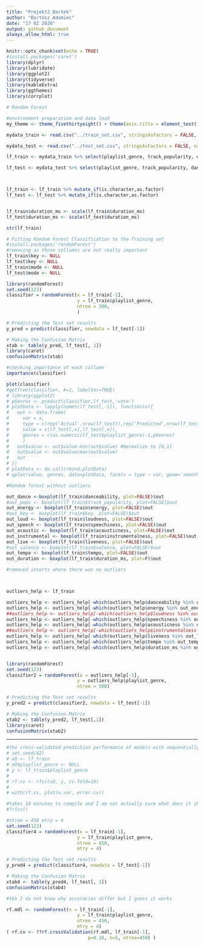 ```yaml
---
title: "Projekt2_Bartek"
author: "Bartosz Adamiec"
date: "17 02 2020"
output: github_document
always_allow_html: true
---
```


```r
knitr::opts_chunk$set(echo = TRUE)
#install.packages('caret')
library(dplyr)
library(lubridate)
library(ggplot2)
library(tidyverse)
library(kableExtra)
library(ggthemes)
library(corrplot)
```

```r
# Random Forest 

#environment preparation and data load
my_theme <- theme_fivethirtyeight() + theme(axis.title = element_text(), axis.title.x = element_text())

mydata_train <- read.csv("../train_set.csv", stringsAsFactors = FALSE, na.strings="")

mydata_test <- read.csv("../test_set.csv", stringsAsFactors = FALSE, na.strings="")

lf_train <- mydata_train %>% select(playlist_genre, track_popularity, danceability, energy, key, loudness, mode, speechiness, acousticness, instrumentalness, liveness, valence, tempo, duration_ms)

lf_test <- mydata_test %>% select(playlist_genre, track_popularity, danceability, energy, key, loudness, mode, speechiness, acousticness, instrumentalness, liveness, valence, tempo, duration_ms)



lf_train <- lf_train %>% mutate_if(is.character,as.factor)
lf_test <- lf_test %>% mutate_if(is.character,as.factor)


lf_train$duration_ms <- scale(lf_train$duration_ms)
lf_test$duration_ms <- scale(lf_test$duration_ms)

str(lf_train)
```



```r

# Fitting Random Forest Classification to the Training set
#install.packages('randomForest')
#removing as those collumns are not really important
lf_train$key <- NULL
lf_test$key <- NULL
lf_train$mode <- NULL
lf_test$mode <- NULL

library(randomForest)
set.seed(123)
classifier = randomForest(x = lf_train[-1],
                          y = lf_train$playlist_genre,
                          ntree = 300,
                          )

# Predicting the Test set results
y_pred = predict(classifier, newdata = lf_test[-1])
```


```r
# Making the Confusion Matrix
xtab <- table(y_pred, lf_test[, 1])
library(caret) 
confusionMatrix(xtab)
```

```r
#checking importance of each collumn
importance(classifier)

```



```r
plot(classifier)
#getTree(classifier, k=1, labelVar=TRUE)
# library(ggplot2)
# pGenres <- predict(classifier,lf_test,'vote')
# plotData <- lapply(names(lf_test[,-1]), function(x){
#   out <- data.frame(
#     var = x,
#     type = c(rep('Actual',nrow(lf_test)),rep('Predicted',nrow(lf_test))),
#     value = c(lf_test[,x],lf_test[,x]),
#     genres = c(as.numeric(lf_test$playlist_genre)-1,pGenres)
#     )
#   out$value <- out$value-min(out$value) #Normalize to [0,1]
#   out$value <- out$value/max(out$value)
#   out
# })
# plotData <- do.call(rbind,plotData)
# qplot(value, genres, data=plotData, facets = type ~ var, geom='smooth', span = 0.5)
```


```r
#Random forest without outliers

out_dance <-boxplot(lf_train$danceability, plot=FALSE)$out
#out_popu <- boxplot(lf_train$track_popularity, plot=FALSE)$out
out_energy <- boxplot(lf_train$energy, plot=FALSE)$out
#out_key <- boxplot(lf_train$key, plot=FALSE)$out
out_loud <- boxplot(lf_train$loudness, plot=FALSE)$out
out_speech <- boxplot(lf_train$speechiness, plot=FALSE)$out
out_acoustic <- boxplot(lf_train$acousticness, plot=FALSE)$out
out_instrumental <- boxplot(lf_train$instrumentalness, plot=FALSE)$out
out_live <- boxplot(lf_train$liveness, plot=FALSE)$out
#out_valence <- boxplot(lf_train$valence, plot=FALSE)$out
out_tempo <- boxplot(lf_train$tempo, plot=FALSE)$out
out_duration <- boxplot(lf_train$duration_ms, plot=F)$out

#removed inserts where there was no outliers



outliers_help <- lf_train

outliers_help <- outliers_help[-which(outliers_help$danceability %in% out_dance),]
outliers_help <- outliers_help[-which(outliers_help$energy %in% out_energy),]
##outliers_help <- outliers_help[-which(outliers_help$loudness %in% out_loud),]
outliers_help <- outliers_help[-which(outliers_help$speechiness %in% out_speech),]
outliers_help <- outliers_help[-which(outliers_help$acousticness %in% out_acoustic),]
##outliers_help <- outliers_help[-which(outliers_help$instrumentalness %in% out_instrumental),]
outliers_help <- outliers_help[-which(outliers_help$liveness %in% out_live),]
outliers_help <- outliers_help[-which(outliers_help$tempo %in% out_tempo),]
outliers_help <- outliers_help[-which(outliers_help$duration_ms %in% out_duration),]



```


```r
library(randomForest)
set.seed(123)
classifier2 = randomForest(x = outliers_help[-1],
                          y = outliers_help$playlist_genre,
                          ntree = 500)

# Predicting the Test set results
y_pred2 = predict(classifier2, newdata = lf_test[-1])
```


```r
# Making the Confusion Matrix
xtab2 <- table(y_pred2, lf_test[,1])
library(caret) 
confusionMatrix(xtab2)
```

-----------

```r
#the cross-validated prediction performance of models with sequentially reduced number of predictors (ranked by variable importance) via a nested cross-validation procedure
# set.seed(42)
# xD <- lf_train
# xD$playlist_genre <- NULL
# y <- lf_train$playlist_genre
# 
# rf.cv <- rfcv(xD, y, cv.fold=10)
# 
# with(rf.cv, plot(n.var, error.cv))

#takes 10 minutes to compile and I am not actually sure what does it show tbh
#?rfcv()
```

<!-- # ```{r} -->
<!-- # -->
<!-- # library(randomForest) -->
<!-- # #install.packages('mlbench') -->
<!-- # library(mlbench) -->
<!-- # library(caret) -->
<!-- # -->
<!-- # # Load Dataset -->
<!-- # dataset <- lf_train -->
<!-- # x <- dataset[,-1] -->
<!-- # y <- dataset[,1] -->
<!-- # # Create model with default paramters -->
<!-- # control <- trainControl(method="repeatedcv", number=10, repeats=3) -->
<!-- # seed <- 7 -->
<!-- # metric <- "Accuracy" -->
<!-- # set.seed(seed) -->
<!-- # mtry <- sqrt(ncol(x)) -->
<!-- # tunegrid <- expand.grid(.mtry=mtry) -->
<!-- # rf_default <- train(playlist_genre~., data=dataset, method="rf", metric=metric, tuneGrid=tunegrid, -->
<!-- #                     trControl=control) -->
<!-- # print(rf_default) -->
<!-- # ``` -->

<!-- # ```{r xd} -->
<!-- # -->
<!-- # customRF <- list(type = "Classification", library = "randomForest", loop = NULL) -->
<!-- # customRF$parameters <- data.frame(parameter = c("mtry", "ntree"), class = rep("numeric", 2), -->
<!-- #                                   label = c("mtry", "ntree")) -->
<!-- # customRF$grid <- function(x, y, len = NULL, search = "grid") {} -->
<!-- # customRF$fit <- function(x, y, wts, param, lev, last, weights, classProbs, ...) { -->
<!-- #   randomForest(x, y, mtry = param$mtry, ntree=param$ntree, ...) -->
<!-- # } -->
<!-- # customRF$predict <- function(modelFit, newdata, preProc = NULL, submodels = NULL) -->
<!-- #    predict(modelFit, newdata) -->
<!-- # customRF$prob <- function(modelFit, newdata, preProc = NULL, submodels = NULL) -->
<!-- #    predict(modelFit, newdata, type = "prob") -->
<!-- # customRF$sort <- function(x) x[order(x[,1]),] -->
<!-- # customRF$levels <- function(x) x$playlist_genre -->
<!-- # -->
<!-- # ``` -->

<!-- # ```{r xdd} -->
<!-- # -->
<!-- # # FINDING NTREE AND MTRY WITH HIGHEST ACCURACY -->
<!-- # -->
<!-- # # !!!!!!!!!!!!!!!!!!!!!!!!! -->
<!-- # # TAKES FOREVER TO COMPILE -->
<!-- # -->
<!-- # -->
<!-- # -->
<!-- # # control <- trainControl(method="repeatedcv", number=10, repeats=2) -->
<!-- # # tunegrid <- expand.grid(.mtry=c(1:5), .ntree=c(150, 300, 450, 600)) -->
<!-- # # set.seed(seed) -->
<!-- # # custom <- train(playlist_genre~., data=dataset, method=customRF, metric=metric, tuneGrid=tunegrid, -->
<!-- # #                 trControl=control) -->
<!-- # -->
<!-- # # custom -->
<!-- # # plot(custom) -->
<!-- # # mtry  ntree  Accuracy   Kappa -->
<!-- # # 4     450    0.5599259  0.4712420 -->
<!-- # ``` -->

```r
#ntree = 450 mtry = 4
set.seed(123)
classifier4 = randomForest(x = lf_train[-1],
                          y = lf_train$playlist_genre,
                          ntree = 450,
                          mtry = 4)

# Predicting the Test set results
y_pred4 = predict(classifier4, newdata = lf_test[-1])
```


```r
# Making the Confusion Matrix
xtab4 <- table(y_pred4, lf_test[, 1])
confusionMatrix(xtab4)

#tbh I do not know why accuracies differ but I guess it works
```


```r

rf.mdl <- randomForest(x = lf_train[-1],
                          y = lf_train$playlist_genre,
                          ntree = 450,
                          mtry = 4)
( rf.cv <- ??rf.crossValidation(rf.mdl, lf_train[-1], 
                              p=0.10, n=5, ntree=450) )
```

